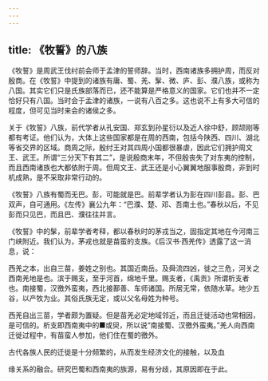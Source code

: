 ```yaml
---
---
---
```

title: 《牧誓》的八族
---



《牧誓》是周武王伐纣前会师于孟津的誓师辞。当时，西南诸族多拥护周，而反对殷商。在《牧誓》中提到的诸族有庸、蜀、羌、髳、微、庐、彭、濮八族，或称为八国。其实它们只是氏族部落而已，还不能算是严格意义的国家。它们也并不一定恰好只有八国。当时会于孟津的诸族，一说有八百之多。这也说不上有多大可信的程度，但可见当时来会的诸侯之多。

关于《牧誓》八族，前代学者从孔安国、郑玄到孙星衍以及近人徐中舒，顾颉刚等都有考证。他们认为，大体上这些国家都是在周的西南，包括今陕西、四川、湖北等省交界的区域。商周之际，殷纣王对其四周小国都很暴虐，因此它们拥护周文王、武王。所谓“三分天下有其二”，是说殷商末年，不但殷丧失了对东夷的控制，而且西南诸族也大都依附于周。但周文王、武王还是小心翼翼地服事殷商，非到时机成熟，是不采取非常行动的。

《牧誓》八族有蜀而无巴。彭，可能就是巴。前辈学者认为彭在四川彭县。彭、巴双声，自可通用。《左传》襄公九年：“巴濮、楚、邓、吾南土也。”春秋以后，不见彭而只见巴，而且巴、濮往往并言。

《牧誓》中的髳，前辈学者考释，都以春秋时的茅戎当之，固指定其地在今河南三门峡附近。我们认为，茅戎也就是苗蛮的支族。《后汉书·西羌传》透露了这一消息，说：

西羌之本，出自三苗，姜姓之别也。其国近南岳。及舜流四凶，徙之三危，河关之西南羌地是也。滨于赐支，至乎河首，绵地千里。赐支者，《禹贡》所谓析支者也。南接蜀，汉徼外蛮夷，西北接鄯善、车师诸国。所居无常，依随水草。地少五谷，以产牧为业。其俗氏族无定，或以父名母姓为种号。

西羌自出三苗，学者颇为置疑。但是苗羌必定地域邻近，而且迁徙活动也常相因，是可信的。析支即西南夷中的■或臾，所以说“南接蜀、汉徼外蛮夷。”羌人向西南迁徙过程中，有苗蛮人参加，他们住在蜀的徼外。

古代各族人民的迁徙是十分频繁的，从而发生经济文化的接触，以及血

缘关系的融合。研究巴蜀和西南夷的族源，易有分歧，其原因即在于此。